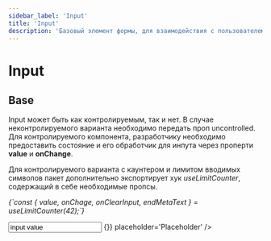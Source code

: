 ```yaml
---
sidebar_label: 'Input'
title: 'Input'
description: 'Базовый элемент формы, для взаимодействия с пользователем'
---
```




<headermeta
  title='Input'
  description='Базовый элемент формы, для взаимодействия с пользователем. Включает в себя несколько типов нативного инпута, такие как: text, email, tel, password, url, также принимает такие же проперти, что и нативный элемент input.'
  designer='Олег Астахов'
  developer='Кирилл Артуров'
  versions={[pkg.version]}
  actualVersion={pkg.version}
  status='Work in progress'
  json='JSON'
  sass='SASS'
  bitbucketLink='https://google.com'
  figmaLink='https://google.com'
  jiraLink='https://google.com'
/>

# Input

## Base

Input может быть как контролируемым, так и нет. В случае неконтролируемого варианта необходимо передать проп uncontrolled. Для контролируемого компонента, разработчику необходимо предоставить состояние и его обработчик для инпута через проперти <b>value</b> и <b>onChange</b>.

Для контролируемого варианта c каунтером и лимитом вводимых символов пакет дополнительно экспортирует хук <i>useLimitCounter</i>, содержащий в себе необходимые пропсы.

<p>
  <i>{`const { value, onChage, onClearInput, endMetaText } = useLimitCounter(42);`}</i>
</p>

<docviewport codeBlock={Base}>
  <examples cols={1}>
    <example exampleCode={Base}>
      <Input iconLeft='arrow-clockwise-solid' value='input value' onChage={() => {}} placeholder='Placeholder' />
    </example>
  </examples>
</docviewport>

<divider />
